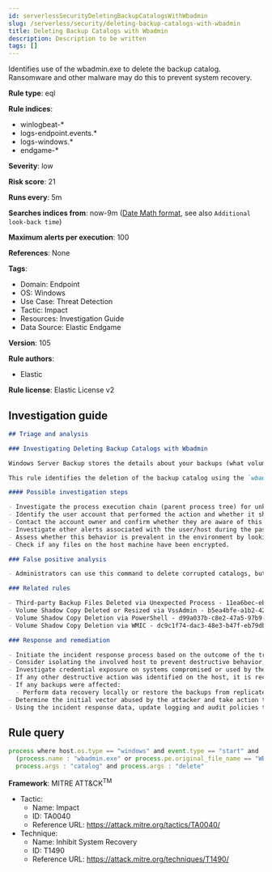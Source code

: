 ```yaml
---
id: serverlessSecurityDeletingBackupCatalogsWithWbadmin
slug: /serverless/security/deleting-backup-catalogs-with-wbadmin
title: Deleting Backup Catalogs with Wbadmin
description: Description to be written
tags: []
---
```


<div id="deleting-backup-catalogs-with-wbadmin"></div>

Identifies use of the wbadmin.exe to delete the backup catalog. Ransomware and other malware may do this to prevent system recovery.

**Rule type**: eql

**Rule indices**: 

* winlogbeat-*
* logs-endpoint.events.*
* logs-windows.*
* endgame-*

**Severity**: low

**Risk score**: 21

**Runs every**: 5m

**Searches indices from**: now-9m ([Date Math format](((ref))/common-options.html#date-math), see also <DocLink id="serverlessSecurityRulesUiCreate" section="set-the-rules-schedule">`Additional look-back time`</DocLink>)

**Maximum alerts per execution**: 100

**References**: None

**Tags**: 

* Domain: Endpoint
* OS: Windows
* Use Case: Threat Detection
* Tactic: Impact
* Resources: Investigation Guide
* Data Source: Elastic Endgame

**Version**: 105

**Rule authors**: 

* Elastic

**Rule license**: Elastic License v2

## Investigation guide

```markdown
## Triage and analysis

### Investigating Deleting Backup Catalogs with Wbadmin

Windows Server Backup stores the details about your backups (what volumes are backed up and where the backups are located) in a file called a backup catalog, which ransomware victims can use to recover corrupted backup files. Deleting these files is a common step in threat actor playbooks.

This rule identifies the deletion of the backup catalog using the `wbadmin.exe` utility.

#### Possible investigation steps

- Investigate the process execution chain (parent process tree) for unknown processes. Examine their executable files for prevalence, whether they are located in expected locations, and if they are signed with valid digital signatures.
- Identify the user account that performed the action and whether it should perform this kind of action.
- Contact the account owner and confirm whether they are aware of this activity.
- Investigate other alerts associated with the user/host during the past 48 hours.
- Assess whether this behavior is prevalent in the environment by looking for similar occurrences across hosts.
- Check if any files on the host machine have been encrypted.

### False positive analysis

- Administrators can use this command to delete corrupted catalogs, but overall the activity is unlikely to be legitimate.

### Related rules

- Third-party Backup Files Deleted via Unexpected Process - 11ea6bec-ebde-4d71-a8e9-784948f8e3e9
- Volume Shadow Copy Deleted or Resized via VssAdmin - b5ea4bfe-a1b2-421f-9d47-22a75a6f2921
- Volume Shadow Copy Deletion via PowerShell - d99a037b-c8e2-47a5-97b9-170d076827c4
- Volume Shadow Copy Deletion via WMIC - dc9c1f74-dac3-48e3-b47f-eb79db358f57

### Response and remediation

- Initiate the incident response process based on the outcome of the triage.
- Consider isolating the involved host to prevent destructive behavior, which is commonly associated with this activity.
- Investigate credential exposure on systems compromised or used by the attacker to ensure all compromised accounts are identified. Reset passwords for these accounts and other potentially compromised credentials, such as email, business systems, and web services.
- If any other destructive action was identified on the host, it is recommended to prioritize the investigation and look for ransomware preparation and execution activities.
- If any backups were affected:
  - Perform data recovery locally or restore the backups from replicated copies (cloud, other servers, etc.).
- Determine the initial vector abused by the attacker and take action to prevent reinfection through the same vector.
- Using the incident response data, update logging and audit policies to improve the mean time to detect (MTTD) and the mean time to respond (MTTR).
```

## Rule query

```js
process where host.os.type == "windows" and event.type == "start" and
  (process.name : "wbadmin.exe" or process.pe.original_file_name == "WBADMIN.EXE") and
  process.args : "catalog" and process.args : "delete"

```

**Framework**: MITRE ATT&CK<sup>TM</sup>

* Tactic:
    * Name: Impact
    * ID: TA0040
    * Reference URL: https://attack.mitre.org/tactics/TA0040/
* Technique:
    * Name: Inhibit System Recovery
    * ID: T1490
    * Reference URL: https://attack.mitre.org/techniques/T1490/

